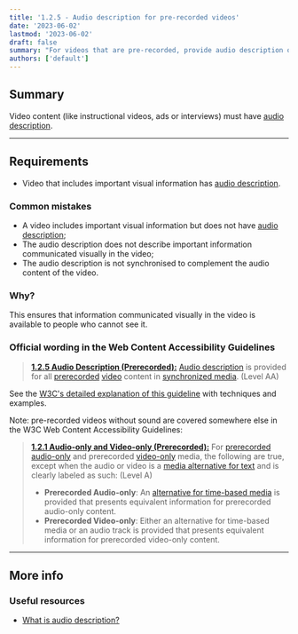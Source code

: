 ```yaml
---
title: '1.2.5 - Audio description for pre-recorded videos'
date: '2023-06-02'
lastmod: '2023-06-02'
draft: false
summary: "For videos that are pre-recorded, provide audio description of what happens on screen, even if you've already provided a text description."
authors: ['default']
---
```


## Summary

Video content (like instructional videos, ads or interviews) must have [audio description](https://www.w3.org/TR/UNDERSTANDING-WCAG20/media-equiv-audio-desc.html#audiodescdef).

---

## Requirements

- Video that includes important visual information has [audio description](https://www.w3.org/TR/UNDERSTANDING-WCAG20/media-equiv-audio-desc.html#audiodescdef).

### Common mistakes

- A video includes important visual information but does not have [audio description](https://www.w3.org/TR/UNDERSTANDING-WCAG20/media-equiv-audio-desc.html#audiodescdef);
- The audio description does not describe important information communicated visually in the video;
- The audio description is not synchronised to complement the audio content of the video.

### Why?

This ensures that information communicated visually in the video is available to people who cannot see it.

### Official wording in the Web Content Accessibility Guidelines

> [**1.2.5 Audio Description (Prerecorded):**](https://www.w3.org/TR/UNDERSTANDING-WCAG20/media-equiv-audio-desc-only.html) [Audio description](https://www.w3.org/TR/UNDERSTANDING-WCAG20/media-equiv-audio-desc-only.html#audiodescdef) is provided for all [prerecorded](https://www.w3.org/TR/UNDERSTANDING-WCAG20/media-equiv-audio-desc-only.html#prerecordeddef) [video](https://www.w3.org/TR/UNDERSTANDING-WCAG20/media-equiv-audio-desc-only.html#videodef) content in [synchronized media](https://www.w3.org/TR/UNDERSTANDING-WCAG20/media-equiv-audio-desc-only.html#synchronizedmediadef). (Level AA)

See the [W3C's detailed explanation of this guideline](https://www.w3.org/TR/UNDERSTANDING-WCAG20/media-equiv-audio-desc-only.html) with techniques and examples.

Note: pre-recorded videos without sound are covered somewhere else in the W3C Web Content Accessibility Guidelines:

> [**1.2.1 Audio-only and Video-only (Prerecorded):**](https://www.w3.org/TR/UNDERSTANDING-WCAG20/content-structure-separation-programmatic.html) For [prerecorded](https://www.w3.org/TR/UNDERSTANDING-WCAG20/media-equiv-av-only-alt.html#prerecordeddef) [audio-only](https://www.w3.org/TR/UNDERSTANDING-WCAG20/media-equiv-av-only-alt.html#audio-onlydef) and prerecorded [video-only](https://www.w3.org/TR/UNDERSTANDING-WCAG20/media-equiv-av-only-alt.html#video-onlydef) media, the following are true, except when the audio or video is a [media alternative for text](https://www.w3.org/TR/UNDERSTANDING-WCAG20/media-equiv-av-only-alt.html#multimedia-alt-textdef) and is clearly labeled as such: (Level A)
>
> - **Prerecorded Audio-only**: An [alternative for time-based media](https://www.w3.org/TR/UNDERSTANDING-WCAG20/media-equiv-av-only-alt.html#alt-time-based-mediadef) is provided that presents equivalent information for prerecorded audio-only content.
> - **Prerecorded Video-only**: Either an alternative for time-based media or an audio track is provided that presents equivalent information for prerecorded video-only content.

---

## More info

### Useful resources

- [What is audio description?](https://www.nomensa.com/blog/2010/what-is-audio-description)


